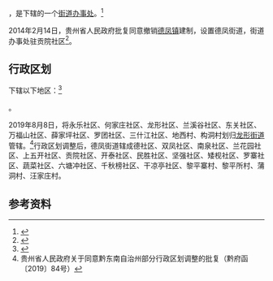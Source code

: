 {{中国乡级行政区|52/26/31/100/000
| 政府驻地 = 贡院社区
}}

'''{{PAGENAMEBASE}}'''，是{{PRC admin/fullname|52/26/31/100/000|3}}下辖的一个[[街道办事处|街道办事处]]。<ref>{{PRC admin/ref sgc|{{PRC admin/parent|52/26/31/100/000}}}}</ref>

2014年2月14日，贵州省人民政府批复同意撤销[[德凤镇|德凤镇]]建制，设置德凤街道，街道办事处驻贡院社区<ref>{{Cite web |url=http://gzsrmzfgb.gzgov.gov.cn/show.aspx?id=8266 |title=省人民政府关于同意撤销黎平县德凤镇高屯镇设置德凤街道高屯街道的批复（黔府函〔2014〕28号） |access-date=2017-09-06 |archive-url=https://web.archive.org/web/20170906225748/http://gzsrmzfgb.gzgov.gov.cn/show.aspx?id=8266 |archive-date=2017-09-06 |dead-url=yes }}</ref>。

== 行政区划 ==

{{PAGENAMEBASE}}下辖以下地区：<ref>{{PRC admin/ref sgc|52/26/31/100/000}}</ref>

{{PRC admin/children|52/26/31/100/000}}。

2019年8月8日，将永乐社区、何家庄社区、龙形社区、兰溪谷社区、东关社区、万福山社区、薛家坪社区、罗团社区、三什江社区、地西村、构洞村划归[[龙形街道|龙形街道]]管辖。<ref>贵州省人民政府关于同意黔东南自治州部分行政区划调整的批复（黔府函〔2019〕84号）</ref>行政区划调整后，德凤街道辖成德社区、双凤社区、南泉社区、兰花园社区、上五开社区、贡院社区、开泰社区、民胜社区、坚强社区、矮枧社区、罗寨社区、蔬菜社区、六塘冲社区、千秋榜社区、干凉亭社区、黎平寨村、黎平所村、蒲洞村、汪家庄村。

== 参考资料 ==

{{reflist}}

{{PRC admin/navcat|52/26/31/100/000}}